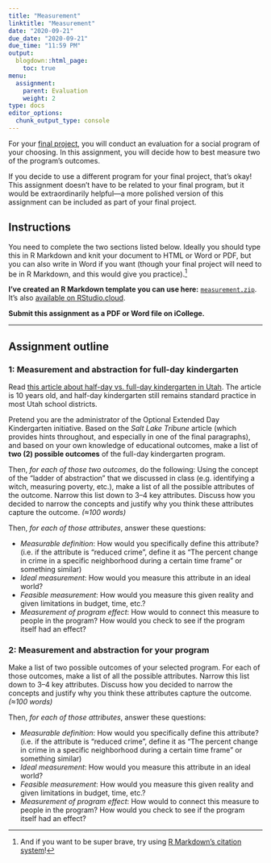 ```yaml
---
title: "Measurement"
linktitle: "Measurement"
date: "2020-09-21"
due_date: "2020-09-21"
due_time: "11:59 PM"
output:
  blogdown::html_page:
    toc: true
menu:
  assignment:
    parent: Evaluation
    weight: 2
type: docs
editor_options: 
  chunk_output_type: console
---
```


For your [final project](/assignment/final-project/), you will conduct an evaluation for a social program of your choosing. In this assignment, you will decide how to best measure two of the program's outcomes. 

If you decide to use a different program for your final project, that's okay! This assignment doesn't have to be related to your final program, but it would be extraordinarily helpful—a more polished version of this assignment can be included as part of your final project.


## Instructions

You need to complete the two sections listed below. Ideally you should type this in R Markdown and knit your document to HTML or Word or PDF, but you can also write in Word if you want (though your final project will need to be in R Markdown, and this would give you practice).^[And if you want to be super brave, try using [R Markdown's citation system](/resource/markdown/#citations)!]

**I've created an R Markdown template you can use here:** [<i class="fas fa-file-archive"></i> `measurement.zip`](/projects/measurement.zip). It's also [available on RStudio.cloud](https://rstudio.cloud/spaces/82624/project/1548882).

**Submit this assignment as a PDF or Word file on iCollege.**

---

## Assignment outline

### 1: Measurement and abstraction for full-day kindergarten

Read [this article about half-day vs. full-day kindergarten in Utah](https://archive.sltrib.com/story.php?ref=/news/ci_13164697). The article is 10 years old, and half-day kindergarten still remains standard practice in most Utah school districts.

Pretend you are the administrator of the Optional Extended Day Kindergarten initiative. Based on the *Salt Lake Tribune* article (which provides hints throughout, and especially in one of the final paragraphs), and based on your own knowledge of educational outcomes, make a list of **two (2) possible outcomes** of the full-day kindergarten program. 

Then, *for each of those two outcomes*, do the following: Using the concept of the "ladder of abstraction" that we discussed in class (e.g. identifying a witch, measuring poverty, etc.), make a list of all the possible attributes of the outcome. Narrow this list down to 3–4 key attributes. Discuss how you decided to narrow the concepts and justify why you think these attributes capture the outcome. *(≈100 words)*

Then, *for each of those attributes*, answer these questions:

- *Measurable definition*: How would you specifically define this attribute? (i.e. if the attribute is "reduced crime", define it as "The percent change in crime in a specific neighborhood during a certain time frame" or something similar)
- *Ideal measurement*: How would you measure this attribute in an ideal world?
- *Feasible measurement*: How would you measure this given reality and given limitations in budget, time, etc.?
- *Measurement of program effect*: How would to connect this measure to people in the program? How would you check to see if the program itself had an effect?


### 2: Measurement and abstraction for your program

Make a list of two possible outcomes of your selected program. For each of those outcomes, make a list of all the possible attributes. Narrow this list down to 3–4 key attributes. Discuss how you decided to narrow the concepts and justify why you think these attributes capture the outcome. *(≈100 words)*

Then, *for each of those attributes*, answer these questions:

- *Measurable definition*: How would you specifically define this attribute? (i.e. if the attribute is "reduced crime", define it as "The percent change in crime in a specific neighborhood during a certain time frame" or something similar)
- *Ideal measurement*: How would you measure this attribute in an ideal world?
- *Feasible measurement*: How would you measure this given reality and given limitations in budget, time, etc.?
- *Measurement of program effect*: How would to connect this measure to people in the program? How would you check to see if the program itself had an effect?
